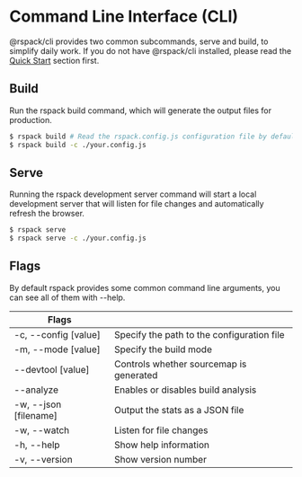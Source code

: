 # Command Line Interface (CLI)

@rspack/cli provides two common subcommands, serve and build, to simplify daily work. If you do not have @rspack/cli installed, please read the [Quick Start](/guide/quick-start) section first.

## Build

Run the rspack build command, which will generate the output files for production.

```sh
$ rspack build # Read the rspack.config.js configuration file by default
$ rspack build -c ./your.config.js
```

## Serve

Running the rspack development server command will start a local development server that will listen for file changes and automatically refresh the browser.

```sh
$ rspack serve
$ rspack serve -c ./your.config.js
```

## Flags

By default rspack provides some common command line arguments, you can see all of them with --help.

| Flags                 |                                            |
| --------------------- | ------------------------------------------ |
| -c, --config [value]  | Specify the path to the configuration file |
| -m, --mode [value]    | Specify the build mode                     |
| --devtool [value]     | Controls whether sourcemap is generated    |
| --analyze             | Enables or disables build analysis         |
| -w, --json [filename] | Output the stats as a JSON file            |
| -w, --watch           | Listen for file changes                    |
| -h, --help            | Show help information                      |
| -v, --version         | Show version number                        |
